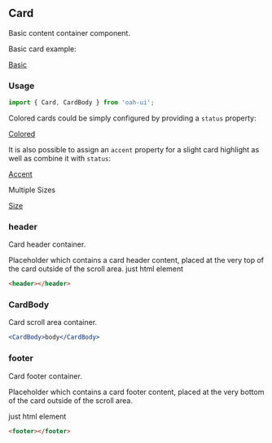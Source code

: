 ## Card

Basic content container component.

Basic card example:

[Basic](demo://Basic.tsx)

### Usage

```js
import { Card, CardBody } from 'oah-ui';
```

Colored cards could be simply configured by providing a `status` property:

[Colored](demo://Colored.tsx)

It is also possible to assign an `accent` property for a slight card highlight as well as combine it with `status`:

[Accent](demo://Accent.tsx)

Multiple Sizes

[Size](demo://Size.tsx)

### header

Card header container.

Placeholder which contains a card header content, placed at the very top of the card outside of the scroll area.
just html element

```html
<header></header>
```

### CardBody

Card scroll area container.

```jsx
<CardBody>body</CardBody>
```

### footer

Card footer container.

Placeholder which contains a card footer content, placed at the very bottom of the card outside of the scroll area.

just html element

```html
<footer></footer>
```
